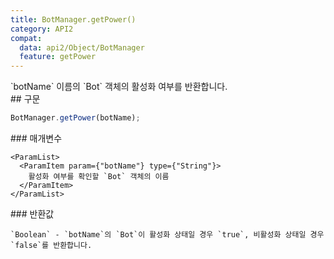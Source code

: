 ```yaml
---
title: BotManager.getPower()
category: API2
compat:
  data: api2/Object/BotManager
  feature: getPower
---
```


<Section>
  `botName` 이름의 `Bot` 객체의 활성화 여부를 반환합니다.
</Section>
<Section>
  ## 구문

  ~~~js
  BotManager.getPower(botName);
  ~~~

  <Section>
    ### 매개변수

    <ParamList>
      <ParamItem param={"botName"} type={"String"}>
        활성화 여부를 확인할 `Bot` 객체의 이름
      </ParamItem>
    </ParamList>
  </Section>
  <Section>
    ### 반환값

    `Boolean` - `botName`의 `Bot`이 활성화 상태일 경우 `true`, 비활성화 상태일 경우 `false`를 반환합니다.
  </Section>
</Section>